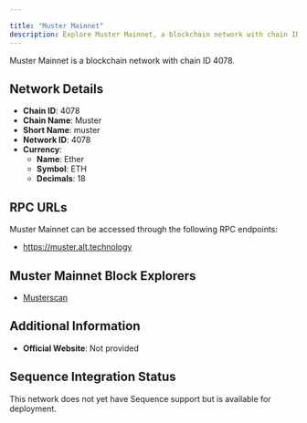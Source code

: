 ```yaml
---

title: "Muster Mainnet"
description: Explore Muster Mainnet, a blockchain network with chain ID 4078. Learn about its native currency, Ether, and how to interact with the network.
---
```




Muster Mainnet is a blockchain network with chain ID 4078.

## Network Details

- **Chain ID**: 4078
- **Chain Name**: Muster
- **Short Name**: muster
- **Network ID**: 4078
- **Currency**: 
  - **Name**: Ether
  - **Symbol**: ETH
  - **Decimals**: 18

## RPC URLs

Muster Mainnet can be accessed through the following RPC endpoints:

- https://muster.alt.technology

## Muster Mainnet Block Explorers

- [Musterscan](https://muster-explorer.alt.technology)

## Additional Information

- **Official Website**: Not provided

## Sequence Integration Status

This network does not yet have Sequence support but is available for deployment.
